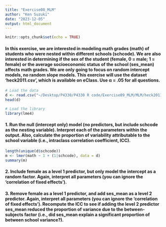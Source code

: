 ```yaml
---
title: "Exercise08_MLM"
author: "Ken Suzuki"
date: "2023-12-05"
output: html_document
---
```


```r
knitr::opts_chunk$set(echo = TRUE)
```

#### In this exercise, we are interested in modeling math grades (math) of students who were nested within different schools (schcode). We are also interested in determining if the sex of the student (female, 0 = male; 1 = female) or the average socioeconomic status of the school (ses_mean) affects math grades. We are only going to focus on random intercept models, no random slope models. This exercise will use the dataset 'heck2011.csv', which is available on eClass. Use α = .05 for all questions.

```r
# Load the data
d <- read.csv("~/Desktop/P4330/P4330 R code/Exercise09_MLM/MLM/heck2011.csv")
head(d)

# Load the library
library(lme4)
```

#### 1. Run the null (intercept only) model (no predictors, but include schcode as the nesting variable). Interpret each of the parameters within the output. Also, calculate the proportion of variability attributable to the school variable (i.e., intraclass correlation coefficient, ICC).

```r
length(unique(d$schcode))
m <- lmer(math ~ 1 + (1|schcode), data = d)
summary(m)
```

#### 2. Include female as a level 1 predictor, but only model the intercept as a random factor. Again, interpret all parameters (you can ignore the 'correlation of fixed effects').

#### 3. Remove female as a level 1 predictor, and add ses_mean as a level 2 predictor. Again, interpret all parameters (you can ignore the 'correlation of fixed effects'). Recompute the ICC to see if adding the level 2 predictor ses_mean reduced the proportion of variance due to the between- subjects factor (i.e., did ses_mean explain a significant proportion of between school variance?).
